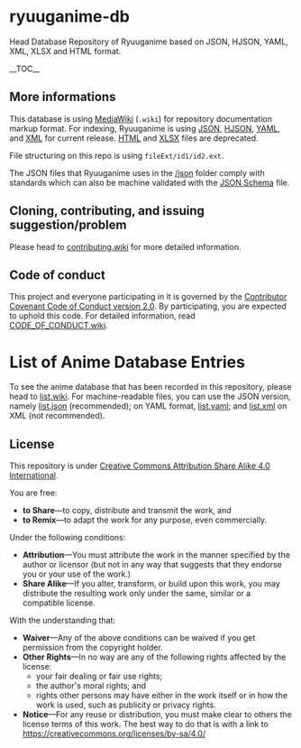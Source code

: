 = ryuuganime-db =
Head Database Repository of Ryuuganime based on JSON, HJSON, YAML, XML, XLSX and HTML format.

__TOC__

== More informations ==
This database is using [https://en.wikipedia.org/wiki/MediaWiki MediaWiki] (<code>.wiki</code>) for repository documentation markup format. For indexing, Ryuuganime is using [[/json|JSON]], [[hjson|HJSON]], [[yaml|YAML]], and [[xml|XML]] for current release. [[html|HTML]] and [[xlsx|XLSX]] files are deprecated. 

File structuring on this repo is using <code>fileExt/id1/id2.ext</code>.

The JSON files that Ryuuganime uses in the [[/json]] folder comply with standards which can also be machine validated with the [[/schemas/entry.json|JSON Schema]] file.


== Cloning, contributing, and issuing suggestion/problem ==
Please head to [[contributing.wiki]] for more detailed information.

== Code of conduct ==
This project and everyone participating in it is governed by the [[CODE_OF_CONDUCT.wiki|Contributor Covenant Code of Conduct version 2.0]]. By participating, you are expected to uphold this code. For detailed information, read [[CODE_OF_CONDUCT.wiki]].

= List of Anime Database Entries =
<!--Google translated, oof-->To see the anime database that has been recorded in this repository, please head to [[list.wiki]].
For machine-readable files, you can use the JSON version, namely [[list.json]] (recommended); on YAML format, [[list.yaml]]; and [[list.xml]] on XML (not recommended).

== License ==

This repository is under [[LICENSE|Creative Commons Attribution Share Alike 4.0 International]].

You are free:
* '''to Share'''—to copy, distribute and transmit the work, and
* '''to Remix'''—to adapt the work for any purpose, even commercially.

Under the following conditions:
* '''Attribution'''—You must attribute the work in the manner specified by the author or licensor (but not in any way that suggests that they endorse you or your use of the work.)
* '''Share Alike'''—If you alter, transform, or build upon this work, you may distribute the resulting work only under the same, similar or a compatible license.
With the understanding that:
* '''Waiver'''—Any of the above conditions can be waived if you get permission from the copyright holder.
* '''Other Rights'''—In no way are any of the following rights affected by the license:
** your fair dealing or fair use rights;
** the author's moral rights; and
** rights other persons may have either in the work itself or in how the work is used, such as publicity or privacy rights.
* '''Notice'''—For any reuse or distribution, you must make clear to others the license terms of this work. The best way to do that is with a link to https://creativecommons.org/licenses/by-sa/4.0/